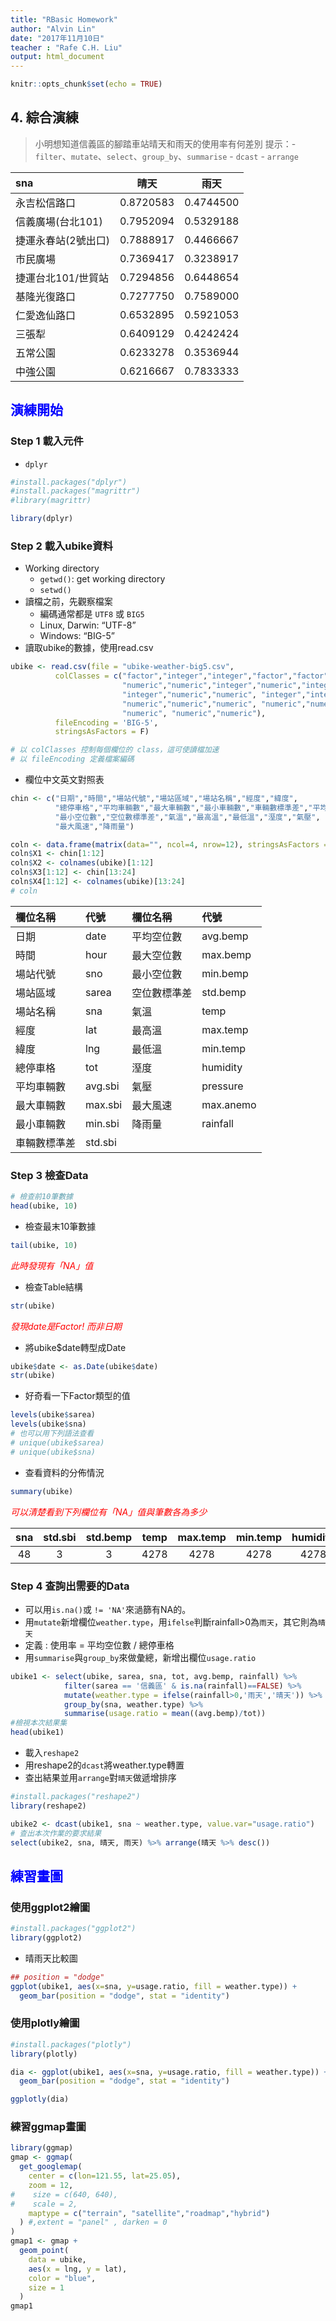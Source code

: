 ```yaml
---
title: "RBasic Homework"
author: "Alvin Lin"
date: "2017年11月10日"
teacher : "Rafe C.H. Liu"
output: html_document
---
```


```r
knitr::opts_chunk$set(echo = TRUE)
```

## **4. 綜合演練**

> 小明想知道信義區的腳踏車站晴天和雨天的使用率有何差別 
  提示：-  
     `filter`、`mutate`、`select`、`group_by`、`summarise` - `dcast` - `arrange`

| sna	| 晴天 | 雨天 |
| :------------ | :------: | :------: |
| 永吉松信路口	| 0.8720583	| 0.4744500 |
| 信義廣場(台北101)	| 0.7952094	| 0.5329188 |
| 捷運永春站(2號出口)	| 0.7888917	| 0.4466667 |
| 市民廣場	| 0.7369417	| 0.3238917 |
| 捷運台北101/世貿站	| 0.7294856	| 0.6448654 |
| 基隆光復路口	| 0.7277750	| 0.7589000 |
| 仁愛逸仙路口	| 0.6532895	| 0.5921053 |
| 三張犁	| 0.6409129	| 0.4242424 |
| 五常公園	| 0.6233278	| 0.3536944 |
| 中強公園	| 0.6216667	| 0.7833333 |

## **<font color="blue">演練開始</font>**
### **Step 1 載入元件**
- `dplyr`
```r
#install.packages("dplyr")
#install.packages("magrittr")
#library(magrittr)

library(dplyr)
```

### **Step 2 載入ubike資料**
- Working directory
    - `getwd()`: get working directory
    - `setwd()`
- 讀檔之前，先觀察檔案
    - 編碼通常都是 `UTF8` 或 `BIG5`
    - Linux, Darwin: “UTF-8”
    - Windows: “BIG-5”
- 讀取ubike的數據，使用read.csv
```r
ubike <- read.csv(file = "ubike-weather-big5.csv",
          colClasses = c("factor","integer","integer","factor","factor",
                         "numeric","numeric","integer","numeric","integer",
                         "integer","numeric","numeric", "integer","integer",
                         "numeric","numeric","numeric", "numeric","numeric",
                         "numeric", "numeric","numeric"), 
          fileEncoding = 'BIG-5',
          stringsAsFactors = F)

# 以 colClasses 控制每個欄位的 class，這可使讀檔加速
# 以 fileEncoding 定義檔案編碼
```
- 欄位中文英文對照表
```r
chin <- c("日期","時間","場站代號","場站區域","場站名稱","經度","緯度",
          "總停車格","平均車輛數","最大車輛數","最小車輛數","車輛數標準差","平均空位數","最大空位數",
          "最小空位數","空位數標準差","氣溫","最高溫","最低溫","溼度","氣壓",
          "最大風速","降雨量")

coln <- data.frame(matrix(data="", ncol=4, nrow=12), stringsAsFactors = FALSE)
coln$X1 <- chin[1:12]
coln$X2 <- colnames(ubike)[1:12]
coln$X3[1:12] <- chin[13:24]
coln$X4[1:12] <- colnames(ubike)[13:24]
# coln
```
| 欄位名稱	   | 代號     | 欄位名稱     | 代號      |
| :----------- | :------- | :----------- | :-------- |   
| 日期         | date     | 平均空位數   | avg.bemp  | 
| 時間         | hour     | 最大空位數   | max.bemp  |
| 場站代號     | sno      | 最小空位數   | min.bemp  |
| 場站區域     | sarea    | 空位數標準差 | std.bemp  |
| 場站名稱     | sna      | 氣溫         | temp      |
| 經度         | lat      | 最高溫       | max.temp  |
| 緯度         | lng      | 最低溫       | min.temp  |
| 總停車格     | tot      | 溼度         | humidity  |
| 平均車輛數   | avg.sbi  | 氣壓         | pressure  |
| 最大車輛數   | max.sbi  | 最大風速     | max.anemo |
| 最小車輛數   | min.sbi  | 降雨量       | rainfall  |
| 車輛數標準差 | std.sbi  |              |           |

### **Step 3 檢查Data**
```r
# 檢查前10筆數據
head(ubike, 10)
```
- 檢查最末10筆數據
```r
tail(ubike, 10)
```

_<font color="red">此時發現有「NA」值</font>_

- 檢查Table結構
```r
str(ubike)
```

_<font color="red">發現date是Factor! 而非日期</font>_

- 將ubike$date轉型成Date
```r
ubike$date <- as.Date(ubike$date)
str(ubike)
```
- 好奇看一下Factor類型的值
```r
levels(ubike$sarea)
levels(ubike$sna)
# 也可以用下列語法查看
# unique(ubike$sarea)
# unique(ubike$sna)
```
- 查看資料的分佈情況
```r
summary(ubike)
```

_<font color="red">可以清楚看到下列欄位有「NA」值與筆數各為多少</font>_

| sna	    | std.sbi  | std.bemp | temp     | max.temp | min.temp | humidity | pressure | max.anemo | rainfall |
| :-----: | :------: | :------: | :------: | :------: | :------: | :------: | :------: | :------:  | :------: |
| 48      | 3	       | 3        | 4278     | 4278     |  4278    | 4278     | 4278     | 4278      | 4278     |

### **Step 4 查詢出需要的Data**
- 可以用`is.na()`或 `!= 'NA'`來濄篩有NA的。
- 用`mutate`新增欄位`weather.type`，用`ifelse`判斷rainfall>0為`雨天`，其它則為`晴天`
- 定義 : 使用率 = 平均空位數 / 總停車格
- 用`summarise`與`group_by`來做彙總，新增出欄位`usage.ratio`
```r
ubike1 <- select(ubike, sarea, sna, tot, avg.bemp, rainfall) %>%
            filter(sarea == '信義區' & is.na(rainfall)==FALSE) %>%
            mutate(weather.type = ifelse(rainfall>0,'雨天','晴天')) %>%
            group_by(sna, weather.type) %>%          
            summarise(usage.ratio = mean((avg.bemp)/tot))
#檢視本次結果集
head(ubike1)
```

- 載入`reshape2`
- 用reshape2的`dcast`將weather.type轉置
- 查出結果並用`arrange`對`晴天`做遞增排序
```r
#install.packages("reshape2")
library(reshape2)
```
```r
ubike2 <- dcast(ubike1, sna ~ weather.type, value.var="usage.ratio")
# 查出本次作業的要求結果
select(ubike2, sna, 晴天, 雨天) %>% arrange(晴天 %>% desc())
```

## **<font color="blue">練習畫圖</font>**
### **使用ggplot2繪圖**
```r
#install.packages("ggplot2")
library(ggplot2)
```
- 晴雨天比較圖
```r
## position = "dodge"
ggplot(ubike1, aes(x=sna, y=usage.ratio, fill = weather.type)) + 
  geom_bar(position = "dodge", stat = "identity")
```

### **使用plotly繪圖**
```r
#install.packages("plotly")
library(plotly)
```
```r
dia <- ggplot(ubike1, aes(x=sna, y=usage.ratio, fill = weather.type)) + 
  geom_bar(position = "dodge", stat = "identity")

ggplotly(dia)
```

### **練習ggmap畫圖**
```r
library(ggmap)
gmap <- ggmap(
  get_googlemap(
    center = c(lon=121.55, lat=25.05),
    zoom = 12,
#    size = c(640, 640),
#    scale = 2,
    maptype = c("terrain", "satellite","roadmap","hybrid")
  ) #,extent = "panel" , darken = 0
)  
gmap1 <- gmap + 
  geom_point(
    data = ubike, 
    aes(x = lng, y = lat), 
    color = "blue",
    size = 1
  )
gmap1
```





